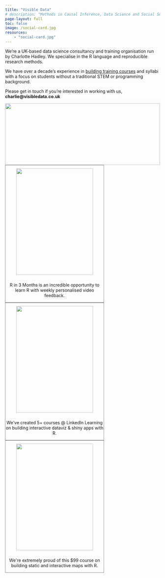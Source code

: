 ```yaml
---
title: "Visible Data"
# description: "Methods in Causal Inference, Data Science and Social Science"
page-layout: full
toc: false
image: /social-card.jpg
resources:
    - "social-card.jpg"
---
```



::: {.column-page-inset}
::: {.column-page-inset-left}

We're a UK-based data science consultancy and training organisation run by Charlotte Hadley. We specialise in the R language and reproducible research methods.

We have over a decade's experience in [building training courses](/training.html) and syllabi with a focus on students without a traditional STEM or programming background.

Please get in touch if you're interested in working with us, **charlie@visibledata.co.uk**

:::

<div class="column-margin column-container">
<center>
<img class="rounded" src='images/visible-data-logo.png' style='max-height:200px;height:100%'/>
</center>
</div>
:::

::: {.column-page-inset}

:::: {.columns}

```{=html}
<center>
<div class="row" width='100%'>
    <div class="col-md-4">
        <div class="card border-primary mb-3" style="max-width: 20rem;border: 1px solid gray !important;">
            <div class="card-body">
                <center><img src='images/rin3-months.png' style='max-width:250px;padding:10px;width:100%' /></center>
                <p class="card-text">R in 3 Months is an incredible opportunity to learn R with weekly personalised video feedback.</p>
            </div>
            <a href="https://rfortherestofus.com/3months/" arget="_blank" class="stretched-link"></a>
        </div>
    </div>
    <div class="col-md-4">
        <div class="card border-primary mb-3" style="max-width: 20rem;;border: 1px solid gray !important;">
            <div class="card-body">
                <center><img src='images/lil-courses.png' style='max-width:250px;padding:10px;width:100%' /></center>
                <p class="card-text">We've created 5+ courses @ LinkedIn Learning on building interactive dataviz & shiny apps with R.</p>
            </div>
            <a href="https://www.linkedin.com/learning/instructors/charlie-joey-hadley?u=2125562" target="_blank" class="stretched-link"></a>
        </div>
    </div>
    <div class="col-md-4">
        <div class="card border-primary mb-3" style="max-width: 20rem;;border: 1px solid gray !important;">
            <div class="card-body">
                <center><img src='images/mapping-with-r.png' style='max-width:250px;padding:10px;width:100%' /></center>
                <p class="card-text">We're extremely proud of this $99 course on building static and interactive maps with R.</p>
            </div>
            <a href="https://rfortherestofus.com/courses/mapping/" target="_blank" class="stretched-link"></a>
        </div>
    </div>
</div>
</center>
```

::::

::: {.text-center}

```{=html}
<a class="btn btn-outline-dark", href="https://twitter.com/charliejhadley" target="_blank" rel="noopener noreferrer">
    <i class="bi bi-twitter" role='img' aria-label='Twitter'></i>
</a>

<a class="btn btn-outline-dark", href="https://github.com/charliejhadley" target="_blank" rel="noopener noreferrer">
    <i class="bi bi-github" role='img' aria-label='Github'></i>
</a>

<a class="btn btn-outline-dark", href="https://orcid.org/0000-0002-3039-6849" target="_blank" rel="noopener noreferrer">
    <i class="fa-brands fa-orcid"></i>
</a>

```

:::

:::
